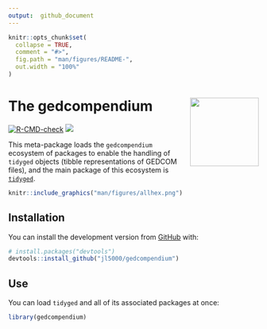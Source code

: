 ```yaml
---
output:  github_document
---
```


<!-- README.md is generated from README.Rmd. Please edit that file -->

```r
knitr::opts_chunk$set(
  collapse = TRUE,
  comment = "#>",
  fig.path = "man/figures/README-",
  out.width = "100%"
)
```

# The gedcompendium <img src='man/figures/logo.png' align="right" height="138" />

<!-- badges: start -->
[![R-CMD-check](https://github.com/jl5000/gedcompendium/workflows/R-CMD-check/badge.svg)](https://github.com/jl5000/gedcompendium/actions)
[![](https://img.shields.io/badge/lifecycle-experimental-orange.svg)](https://www.tidyverse.org/lifecycle/#experimental)
<!-- badges: end -->

This meta-package loads the `gedcompendium` ecosystem of packages to enable the handling of `tidyged` objects (tibble representations of GEDCOM files), and the main package of this ecosystem is [`tidyged`](https://jl5000.github.io/tidyged/).

```r
knitr::include_graphics("man/figures/allhex.png")
```


## Installation

You can install the development version from [GitHub](https://github.com/) with:

``` r
# install.packages("devtools")
devtools::install_github("jl5000/gedcompendium")
```

## Use

You can load `tidyged` and all of its associated packages at once:

```r
library(gedcompendium)
```


